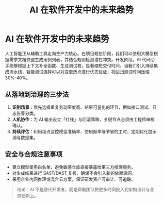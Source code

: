 ﻿---
title: "AI 在软件开发中的未来趋势"
description: "探索人工智能如何重塑软件交付、测试与运维模式。"
---

# AI 在软件开发中的未来趋势

人工智能正从辅助工具走向生产力核心。在项目规划阶段，我们可以使用大模型根据需求文档快速生成用例列表，并结合规则检测潜在冲突。开发阶段，AI 代码助手能够根据上下文补全函数、生成测试桩，显著缩短交付时间。当我们引入持续集成流水线，智能测试选择可以对变更热点进行优先验证，将回归测试时间压缩 30%-40%。

## 从落地到治理的三步法

1. **识别场景**：优先选择重复劳动密度高、结果可量化的环节，例如接口测试、日志告警分类。
2. **人机协作**：为 AI 输出设立「红线」与回滚策略，关键节点必须由工程师审核确认。
3. **持续评估**：利用埋点监控模型准确率、使用频率与节省的工时，定期优化提示词与数据集。

## 安全与合规注意事项

- 建立模型使用白名单，避免敏感仓库直接暴露给第三方推理服务。
- 对生成结果进行 SAST/DAST 复核，确保不会引入新的依赖漏洞。
- 采用企业内网推理或混合云方案，保证研发资产可审计、可追踪。

> 结论：AI 不是替代开发者，而是帮助团队把更多时间投入到架构设计与业务创新上。
